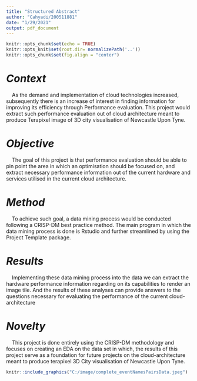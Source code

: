 ```yaml
---
title: "Structured Abstract"
author: "Cahyadi/200511881"
date: "1/29/2021"
output: pdf_document
---
```


```r
knitr::opts_chunk$set(echo = TRUE)
knitr::opts_knit$set(root.dir= normalizePath('..'))
knitr::opts_chunk$set(fig.align = "center")
```

# _**Context**_  
&nbsp;&nbsp;&nbsp; As the demand and implementation of cloud technologies increased, subsequently there is an increase of interest in finding information for improving its efficiency through Performance evaluation. This project would extract such performance evaluation out of cloud architecture meant to produce Terapixel image of 3D city visualisation of Newcastle Upon Tyne.  

# _**Objective**_
&nbsp;&nbsp;&nbsp; The goal of this project is that performance evaluation should be able to pin point the area in which an optimisation should be focused on, and extract necessary performance information out of the current hardware and services utilised in the current cloud architecture.  

# _**Method**_
&nbsp;&nbsp;&nbsp; To achieve such goal, a data mining process would be conducted following a CRISP-DM best practice method. The main program in which the data mining process is done is Rstudio and further streamlined by using the Project Template package.   

# _**Results**_
&nbsp;&nbsp;&nbsp; Implementing these data mining process into the data we can extract the hardware performance information regarding on its capabilities to render an image tile. And the results of these analyses can provide answers to the questions necessary for evaluating the performance of the current cloud-architecture  

# _**Novelty**_  
&nbsp;&nbsp;&nbsp; This project is done entirely using the CRISP-DM methodology and focuses on creating an EDA on the data set in which, the results of this project serve as a foundation for future projects on the cloud-architecture meant to produce terapixel 3D City visualisation of Newcastle Upon Tyne.  

```r

knitr::include_graphics("C:/image/complete_eventNamesPairsData.jpeg")

```

